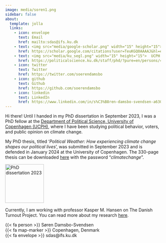 ```yaml
---
image: media/soren1.png
sidebar: false
about:
  template: jolla
  links:
    - icon: envelope
      text: Email
      href: mailto:sdas@ifs.ku.dk
    - text: <img src="media/google-scholar.png" width="15" height="15"> Google Scholar
      href: https://scholar.google.com/citations?user=TeuKGQ0AAAAJ&hl=en&oi=sra
    - text: <img src="media/ku_segl.png" width="15" height="15">  UCPH researcher profile
      href: https://politicalscience.ku.dk/staff/phd/?pure=en/persons/457325
    - icon: twitter
      text: Twitter
      href: https://twitter.com/soerendamsbo
    - icon: github
      text: Github
      href: https://github.com/soerendamsbo
    - icon: linkedin
      text: LinkedIn
      href: https://www.linkedin.com/in/s%C3%B8ren-damsbo-svendsen-a63051170/
---
```


Hi there! Until I handed in my PhD dissertation in September 2023, I was a PhD fellow at the [Department of Political Science, University of Copenhagen (UCPH)](https://politicalscience.ku.dk/), where I have been studying political behavior, voters, and public opinion on climate change.

My PhD thesis, titled '*Political Weather: How experiencing climate change shapes our political lives*', was submitted in September 2023 and is defended in January 2024 at the University of Copenhagen. The 330-page thesis can be downloaded [here](https://web.tresorit.com/l/aaPc9#k8uymX77GQKNWTFFhGq_Vw) with the password "*climatechange*".

[![PhD dissertation 2023](media/cover.png){width="125"}](https://web.tresorit.com/l/aaPc9#k8uymX77GQKNWTFFhGq_Vw)

Currently, I am working with professor Kasper M. Hansen on The Danish Turnout Project. You can read more about my research [here](https://soerendamsbo.github.io/research.html).

{{< fa person >}} Søren Damsbo-Svendsen  
{{< fa map-marker >}} Copenhagen, Denmark  
{{< fa envelope >}} sdas@ifs.ku.dk